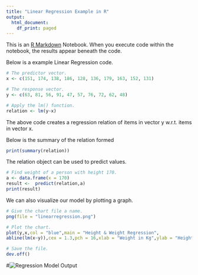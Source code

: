 ```yaml
---
title: "Linear Regression Example in R"
output:
  html_document:
    df_print: paged
---
```


This is an [R Markdown](http://rmarkdown.rstudio.com) Notebook. When you execute code within the notebook, the results appear beneath the code. 

Below is a example Linear Regression code.

```r
# The predictor vector.
x <- c(151, 174, 138, 186, 128, 136, 179, 163, 152, 131)

# The response vector.
y <- c(63, 81, 56, 91, 47, 57, 76, 72, 62, 48)

# Apply the lm() function.
relation <- lm(y~x)
```

The above code creates a regression relation of items in vector y w.r.t. items in vector x.

Below is the summary of the relation formed

```r
print(summary(relation))
```

The relation object can be used to predict values.
```r
# Find weight of a person with height 170.
a <- data.frame(x = 170)
result <-  predict(relation,a)
print(result)
```

We can also visualize our model by plotting a graph.
```r
# Give the chart file a name.
png(file = "linearregression.png")

# Plot the chart.
plot(y,x,col = "blue",main = "Height & Weight Regression",
abline(lm(x~y)),cex = 1.3,pch = 16,xlab = "Weight in Kg",ylab = "Height in cm")

# Save the file.
dev.off()
```

#![Regression Model Output](linearregression.png)